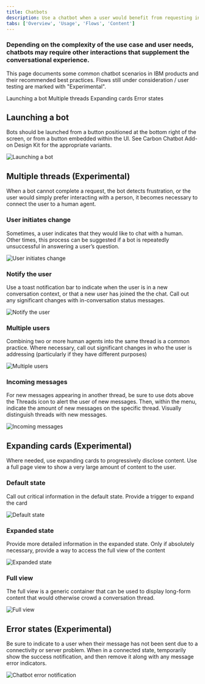 ```yaml
---
title: Chatbots
description: Use a chatbot when a user would benefit from requesting information on-demand with natural language. They should receive a useful and trustworthy response related to their question or task.
tabs: ['Overview', 'Usage', 'Flows', 'Content']
---
```


### Depending on the complexity of the use case and user needs, chatbots may require other interactions that supplement the conversational experience.

This page documents some common chatbot scenarios in IBM products and their recommended best practices. Flows still under consideration / user testing are marked with "Experimental".

<AnchorLinks>

<AnchorLink>Launching a bot</AnchorLink>
<AnchorLink>Multiple threads</AnchorLink>
<AnchorLink>Expanding cards</AnchorLink>
<AnchorLink>Error states</AnchorLink>

</AnchorLinks>

## Launching a bot

Bots should be launched from a button positioned at the bottom right of the screen, or from a button embedded within the UI. See Carbon Chatbot Add-on Design Kit for the appropriate variants.

![Launching a bot](images/chatbot-5.png)

## Multiple threads (Experimental)

When a bot cannot complete a request, the bot detects frustration, or the user would simply prefer interacting with a person, it becomes necessary to connect the user to a human agent.

### User initiates change

Sometimes, a user indicates that they would like to chat with a human. Other times, this process can be suggested if a bot is repeatedly unsuccessful in answering a user’s question.

![User initiates change](images/chatbot-12.png)

### Notify the user

Use a toast notification bar to indicate when the user is in a new conversation context, or that a new user has joined the the chat. Call out any significant changes with in-conversation status messages.

![Notify the user](images/chatbot-13.png)

### Multiple users

Combining two or more human agents into the same thread is a common practice. Where necessary, call out significant changes in who the user is addressing (particularly if they have different purposes)

![Multiple users](images/chatbot-14.png)

### Incoming messages

For new messages appearing in another thread, be sure to use dots above the Threads icon to alert the user of new messages. Then, within the menu, indicate the amount of new messages on the specific thread. Visually distinguish threads with new messages.

![Incoming messages](images/chatbot-15.png)

## Expanding cards (Experimental)

Where needed, use expanding cards to progressively disclose content. Use a full page view to show a very large amount of content to the user.

### Default state

Call out critical information in the default state. Provide a trigger to expand the card

![Default state](images/chatbot-16.png)

### Expanded state

Provide more detailed information in the expanded state. Only if absolutely necessary, provide a way to access the full view of the content

![Expanded state](images/chatbot-17.png)

### Full view

The full view is a generic container that can be used to display long-form content that would otherwise crowd a conversation thread.

![Full view](images/chatbot-18.png)

## Error states (Experimental)

Be sure to indicate to a user when their message has not been sent due to a connectivity or server problem. When in a connected state, temporarily show the success notification, and then remove it along with any message error indicators.

![Chatbot error notification](images/chatbot-6.png)
